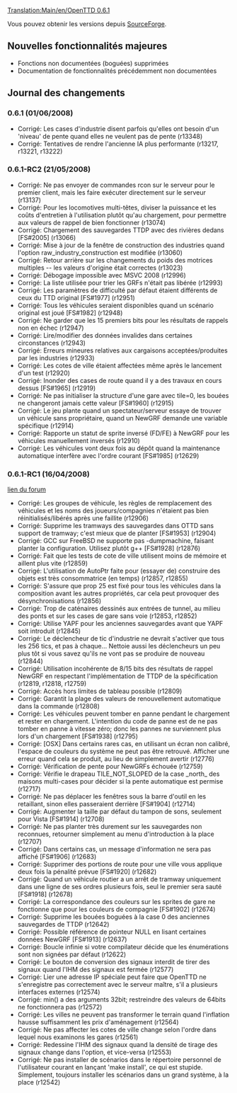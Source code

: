 [[Translation:Main/en/OpenTTD 0.6.1]]
{{fr/Livraison|prec=OpenTTD 0.6.0|suiv=OpenTTD 0.6.2|date=01/06/2008}}

Vous pouvez obtenir les versions depuis [http://sourceforge.net/project/showfiles.php?group_id=103924 SourceForge].


==Nouvelles fonctionnalités majeures==
* Fonctions non documentées (boguées) supprimées
* Documentation de fonctionnalités précédemment non documentées

==Journal des changements==
===0.6.1 (01/06/2008)===
* Corrigé: Les cases d'industrie disent parfois qu'elles ont besoin d'un 'niveau' de pente quand elles ne veulent pas de pente (r13348)
* Corrigé: Tentatives de rendre l'ancienne IA plus performante (r13217, r13221, r13222)

===0.6.1-RC2 (21/05/2008)===
* Corrigé: Ne pas envoyer de commandes rcon sur le serveur pour le premier client, mais les faire exécuter directement sur le serveur (r13137)
* Corrigé: Pour les locomotives multi-têtes, diviser la puissance et les coûts d'entretien à l'utilisation plutôt qu'au chargement, pour permettre aux valeurs de rappel de bien fonctionner (r13074)
* Corrigé: Chargement des sauvegardes TTDP avec des rivières dedans [FS#2005] (r13066)
* Corrigé: Mise à jour de la fenêtre de construction des industries quand l'option raw_industry_construction est modifiée (r13060)
* Corrigé: Retour arrière sur les changements du poids des motrices multiples -- les valeurs d'origine était correctes (r13023)
* Corrigé: Débogage impossible avec MSVC 2008 (r12996)
* Corrigé: La liste utilisée pour trier les GRFs n'était pas libérée (r12993)
* Corrigé: Les paramètres de difficulté par défaut étaient différents de ceux du TTD original [FS#1977] (r12951)
* Corrigé: Tous les véhicules seraient disponibles quand un scénario original est joué [FS#1982] (r12948)
* Corrigé: Ne garder que les 15 premiers bits pour les résultats de rappels non en échec (r12947)
* Corrigé: Lire/modifier des données invalides dans certaines circonstances (r12943)
* Corrigé: Erreurs mineures relatives aux cargaisons acceptées/produites par les industries (r12933)
* Corrigé: Les cotes de ville étaient affectées même après le lancement d'un test (r12920)
* Corrigé: Inonder des cases de route quand il y a des travaux en cours dessus [FS#1965] (r12919)
* Corrigé: Ne pas initialiser la structure d'une gare avec tile=0, les bouées ne changeront jamais cette valeur [FS#1960] (r12915)
* Corrigé: Le jeu plante quand un spectateur/serveur essaye de trouver un véhicule sans propriétaire, quand un NewGRF demande une variable spécifique (r12914)
* Corrigé: Rapporte un statut de sprite inversé (FD/FE) à NewGRF pour les véhicules manuellement inversés (r12910)
* Corrigé: Les véhicules vont deux fois au dépôt quand la maintenance automatique interfère avec l'ordre courant [FS#1985] (r12629)

===0.6.1-RC1 (16/04/2008)===
[http://www.tt-forums.net/viewtopic.php?f=29&t=37339 lien du forum]
* Corrigé: Les groupes de véhicule, les règles de remplacement des véhicules et les noms des joueurs/compagnies n'étaient pas bien réinitialisés/libérés après une faillite (r12906)
* Corrigé: Supprime les tramways des sauvegardes dans OTTD sans support de tramway; c'est mieux que de planter [FS#1953] (r12904)
* Corrigé: GCC sur FreeBSD ne supporte pas -dumpmachine, faisant planter la configuration. Utilisez plutôt g++ [FS#1928] (r12876)
* Corrigé: Fait que les tests de cote de ville utilisent moins de mémoire et aillent plus vite (r12859)
* Corrigé: L'utilisation de AutoPtr faite pour (essayer de) construire des objets est très consommatrice (en temps) (r12857, r12855)
* Corrigé: S'assure que prop 25 est fixé pour tous les véhicules dans la composition avant les autres propriétés, car cela peut provoquer des désynchronisations (r12856)
* Corrigé: Trop de caténaires dessinés aux entrées de tunnel, au milieu des ponts et sur les cases de gare sans voie (r12853, r12852)
* Corrigé: Utilise YAPF pour les anciennes sauvegardes avant que YAPF soit introduit (r12845)
* Corrigé: Le déclencheur de tic d'industrie ne devrait s'activer que tous les 256 tics, et pas à chaque... Nettoie aussi les déclencheurs un peu plus tôt si vous savez qu'ils ne vont pas se produire de nouveau (r12844)
* Corrigé: Utilisation incohérente de 8/15 bits des résultats de rappel NewGRF en respectant l'implémentation de TTDP de la spécification (r12819, r12818, r12759)
* Corrigé: Accès hors limites de tableau possible (r12809)
* Corrigé: Garantit la plage des valeurs de renouvellement automatique dans la commande (r12808)
* Corrigé: Les véhicules peuvent tomber en panne pendant le chargement et rester en chargement. L'intention du code de panne est de ne pas tomber en panne à vitesse zéro; donc les pannes ne surviennent plus lors d'un chargement [FS#1938] (r12795)
* Corrigé: [OSX] Dans certains rares cas, en utilisant un écran non calibré, l'espace de couleurs du système ne peut pas être retrouvé. Afficher une erreur quand cela se produit, au lieu de simplement avertir (r12776)
* Corrigé: Vérification de pente pour NewGRFs échouée (r12759)
* Corrigé: Vérifie le drapeau TILE_NOT_SLOPED de la case _north_ des maisons multi-cases pour décider si la pente automatique est permise (r12717)
* Corrigé: Ne pas déplacer les fenêtres sous la barre d'outil en les retaillant, sinon elles passeraient derrière [FS#1904] (r12714)
* Corrigé: Augmenter la taille par défaut du tampon de sons, seulement pour Vista [FS#1914] (r12708)
* Corrigé: Ne pas planter très durement sur les sauvegardes non reconnues, retourner simplement au menu d'introduction à la place (r12707)
* Corrigé: Dans certains cas, un message d'information ne sera pas affiché [FS#1906] (r12683)
* Corrigé: Supprimer des portions de route pour une ville vous applique deux fois la pénalité prévue [FS#1920] (r12682)
* Corrigé: Quand un véhicule routier a un arrêt de tramway uniquement dans une ligne de ses ordres plusieurs fois, seul le premier sera sauté [FS#1918] (r12678)
* Corrigé: La correspondance des couleurs sur les sprites de gare ne fonctionne que pour les couleurs de compagnie [FS#1902] (r12674)
* Corrigé: Supprime les bouées boguées à la case 0 des anciennes sauvegardes de TTDP (r12642)
* Corrigé: Possible référence de pointeur NULL en lisant certaines données NewGRF [FS#1913] (r12637)
* Corrigé: Boucle infinie si votre compilateur décide que les énumérations sont non signées par défaut (r12622)
* Corrigé: Le bouton de conversion des signaux interdit de tirer des signaux quand l'IHM des signaux est fermée (r12577)
* Corrigé: Lier une adresse IP spéciale peut faire que OpenTTD ne s'enregistre pas correctement avec le serveur maître, s'il a plusieurs interfaces externes (r12574)
* Corrigé: min() a des arguments 32bit; restreindre des valeurs de 64bits ne fonctionnera pas (r12572)
* Corrigé: Les villes ne peuvent pas transformer le terrain quand l'inflation hausse suffisamment les prix d'aménagement (r12564)
* Corrigé: Ne pas affecter les cotes de ville change selon l'ordre dans lequel nous examinons les gares (r12561)
* Corrigé: Redessine l'IHM des signaux quand la densité de tirage des signaux change dans l'option, et vice-versa (r12553)
* Corrigé: Ne pas installer de scénarios dans le répertoire personnel de l'utilisateur courant en lançant 'make install', ce qui est stupide. Simplement, toujours installer les scénarios dans un grand système, à la place (r12542)